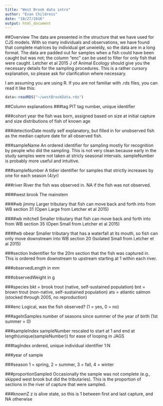 ```yaml
---
title: "West Brook data intro"
author: "Evan Childress"
date: "10/27/2016"
output: html_document
---
```


##Overview
The data are presented in the structure that we have used for CJS models. With so many individuals and observations, we have found that complete matrices by individual get unwieldy, so the data are in a long format. The data are padded out for samples when a fish could have been caught but was not; the column "enc" can be used to filter for only fish that were caught. Letcher et al 2015 J of Animal Ecology should give you the necessary details for the sampling procedures. This is a rather cursory explanation, so please ask for clarification where necessary.

I am assuming you are using R. If you are not familiar with .rds files, you can read it like this:

```r
data<-readRDS("~/westBrookData.rds")
```

##Column explanations
###tag
PIT tag number, unique identifier

###cohort
year the fish was born, assigned based on size at initial capture and size distributions of fish of known age

###detectionDate
mostly self explanatory, but filled in for unobserved fish as the median capture date for all observed fish.

###sampleName
An ordered identifier for sampling mostly for recognition by people who did the sampling. This is not very clean because early in the study samples were not taken at stricly seasonal intervals. sampleNumber is probably more useful and intuitive.

###sampleNumber
A tidier identifier for samples that strictly increases by one for each season (4/yr)

###river
River the fish was observed in. NA if the fish was not observed.

####west brook
The mainstem

####wb jimmy
Larger tributary that fish can move back and forth into from WB section 31 (Open Large from Letcher et al 2015)

####wb mitchell 
Smaller tributary that fish can move back and forth into from WB section 35 (Open Small from Letcher et al 2015)

####wb obear
Smaller tributary that has a waterfall at its mouth, so fish can only move downstream into WB section 20 (Isolated Small from Letcher et al 2015)

###section
Indentifier for the 20m section that the fish was captured in. This is ordered from downstream to upstream starting at 1 within each river. 

###observedLength
in mm

###observedWeight
in g

###species
bkt = brook trout (native, self-sustained population)
bnt = brown trout (non-native, self-sustained population)
ats = atlantic salmon (stocked through 2005, no reproduction)

###enc
Logical, was the fish observed? (1 = yes, 0 = no)

###ageInSamples
number of seasons since summer of the year of birth (1st summer = 0)

###sampleIndex
sampleNumber rescaled to start at 1 and end at length(unique(sampleNumber)) for ease of looping in JAGS

###tagIndex
ordered, unique individual identifier 1:N

###year
of sample

###season
1 = spring, 2 = summer, 3 = fall, 4 = winter

###proportionSampled
Occasionally the sample was not complete (e.g., skipped west brook but did the tributaries). This is the proportion of sections in the river of capture that were sampled.

###knownZ
z is alive state, so this is 1 between first and last capture, and NA otherwise